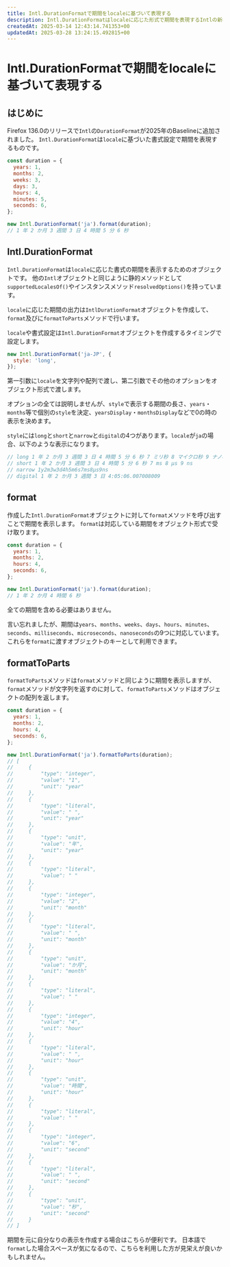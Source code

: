 ```yaml
---
title: Intl.DurationFormatで期間をlocaleに基づいて表現する
description: Intl.DurationFormatはlocaleに応じた形式で期間を表現するIntlの新機能で、Baseline 2025で利用可能です。formatメソッドで文字列として期間を取得でき、formatToPartsメソッドでは各部分をオブジェクトの配列として取得できます。言語による期間の表現の違いを標準に従って簡単扱いましょう。
createdAt: 2025-03-14 12:43:14.741353+00
updatedAt: 2025-03-28 13:24:15.492815+00
---
```



# Intl.DurationFormatで期間をlocaleに基づいて表現する

<BaselineStatus featureId="intl-duration-format"></BaselineStatus>

## はじめに

Firefox 136.0のリリースで`Intl`の`DurationFormat`が2025年のBaselineに追加されました。
`Intl.DurationFormat`は`locale`に基づいた書式設定で期間を表現するものです。

```js
const duration = {
  years: 1,
  months: 2,
  weeks: 3,
  days: 3,
  hours: 4,
  minutes: 5,
  seconds: 6,
};

new Intl.DurationFormat('ja').format(duration);
// 1 年 2 か月 3 週間 3 日 4 時間 5 分 6 秒
```

<LinkCard href="https://github.com/tc39/proposal-intl-duration-format" />

## Intl.DurationFormat

`Intl.DurationFormat`は`locale`に応じた書式の期間を表示するためのオブジェクトです。
他の`Intl`オブジェクトと同じように静的メソッドとして`supportedLocalesOf()`やインスタンスメソッド`resolvedOptions()`を持っています。

`locale`に応じた期間の出力は`IntlDurationFormat`オブジェクトを作成して、`format`及びに`formatToParts`メソッドで行います。

`locale`や書式設定は`Intl.DurationFormat`オブジェクトを作成するタイミングで設定します。

```js
new Intl.DurationFormat('ja-JP', {
  style: 'long',
});
```

第一引数に`locale`を文字列や配列で渡し、第二引数でその他のオプションをオブジェクト形式で渡します。

オプションの全ては説明しませんが、`style`で表示する期間の長さ、`years`・`months`等で個別の`style`を決定、`yearsDisplay`・`monthsDisplay`などで0の時の表示を決めます。

`style`には`long`と`short`と`narrow`と`digital`の4つがあります。`locale`が`ja`の場合、以下のような表示になります。

```js
// long 1 年 2 か月 3 週間 3 日 4 時間 5 分 6 秒 7 ミリ秒 8 マイクロ秒 9 ナノ秒
// short 1 年 2 か月 3 週間 3 日 4 時間 5 分 6 秒 7 ms 8 μs 9 ns
// narrow 1y2m3w3d4h5m6s7ms8μs9ns
// digital 1 年 2 か月 3 週間 3 日 4:05:06.007008009
```

## format

作成した`Intl.DurationFormat`オブジェクトに対して`format`メソッドを呼び出すことで期間を表示します。
`format`は対応している期間をオブジェクト形式で受け取ります。

```js
const duration = {
  years: 1,
  months: 2,
  hours: 4,
  seconds: 6,
};

new Intl.DurationFormat('ja').format(duration);
// 1 年 2 か月 4 時間 6 秒
```

全ての期間を含める必要はありません。

言い忘れましたが、期間は`years`、`months`、`weeks`、`days`、`hours`、`minutes`、`seconds`、`milliseconds`、`microseconds`、`nanoseconds`の9つに対応しています。これらを`format`に渡すオブジェクトのキーとして利用できます。

## formatToParts

`formatToParts`メソッドは`format`メソッドと同じように期間を表示しますが、`format`メソッドが文字列を返すのに対して、`formatToParts`メソッドはオブジェクトの配列を返します。

```js
const duration = {
  years: 1,
  months: 2,
  hours: 4,
  seconds: 6,
};

new Intl.DurationFormat('ja').formatToParts(duration);
// [
//     {
//         "type": "integer",
//         "value": "1",
//         "unit": "year"
//     },
//     {
//         "type": "literal",
//         "value": " ",
//         "unit": "year"
//     },
//     {
//         "type": "unit",
//         "value": "年",
//         "unit": "year"
//     },
//     {
//         "type": "literal",
//         "value": " "
//     },
//     {
//         "type": "integer",
//         "value": "2",
//         "unit": "month"
//     },
//     {
//         "type": "literal",
//         "value": " ",
//         "unit": "month"
//     },
//     {
//         "type": "unit",
//         "value": "か月",
//         "unit": "month"
//     },
//     {
//         "type": "literal",
//         "value": " "
//     },
//     {
//         "type": "integer",
//         "value": "4",
//         "unit": "hour"
//     },
//     {
//         "type": "literal",
//         "value": " ",
//         "unit": "hour"
//     },
//     {
//         "type": "unit",
//         "value": "時間",
//         "unit": "hour"
//     },
//     {
//         "type": "literal",
//         "value": " "
//     },
//     {
//         "type": "integer",
//         "value": "6",
//         "unit": "second"
//     },
//     {
//         "type": "literal",
//         "value": " ",
//         "unit": "second"
//     },
//     {
//         "type": "unit",
//         "value": "秒",
//         "unit": "second"
//     }
// ]
```

期間を元に自分なりの表示を作成する場合はこちらが便利です。
日本語で`format`した場合スペースが気になるので、こちらを利用した方が見栄えが良いかもしれません。

